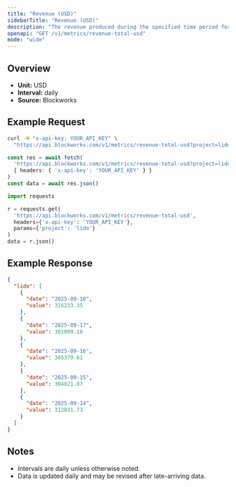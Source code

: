 ```yaml
---
title: "Revenue (USD)"
sidebarTitle: "Revenue (USD)"
description: "The revenue produced during the specified time period for given project."
openapi: "GET /v1/metrics/revenue-total-usd"
mode: "wide"
---
```


## Overview

- **Unit:** USD
- **Interval:** daily
- **Source:** Blockworks

## Example Request

<CodeGroup>

```bash cURL
curl -H "x-api-key: YOUR_API_KEY" \
  "https://api.blockworks.com/v1/metrics/revenue-total-usd?project=lido"
```

```typescript TypeScript
const res = await fetch(
  'https://api.blockworks.com/v1/metrics/revenue-total-usd?project=lido',
  { headers: { 'x-api-key': 'YOUR_API_KEY' } }
)
const data = await res.json()
```

```python Python
import requests

r = requests.get(
  'https://api.blockworks.com/v1/metrics/revenue-total-usd',
  headers={'x-api-key': 'YOUR_API_KEY'},
  params={'project': 'lido'}
)
data = r.json()
```

</CodeGroup>

## Example Response

```json
{
  "lido": [
    {
      "date": "2025-09-18",
      "value": 316233.35
    },
    {
      "date": "2025-09-17",
      "value": 301099.18
    },
    {
      "date": "2025-09-16",
      "value": 305379.61
    },
    {
      "date": "2025-09-15",
      "value": 304821.87
    },
    {
      "date": "2025-09-14",
      "value": 312831.73
    }
  ]
}
```

## Notes
- Intervals are daily unless otherwise noted.
- Data is updated daily and may be revised after late-arriving data.